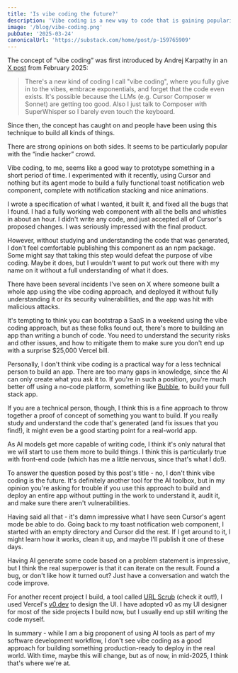 ```yaml
---
title: 'Is vibe coding the future?'
description: 'Vibe coding is a new way to code that is gaining popularity. But is it the future?'
image: '/blog/vibe-coding.png'
pubDate: '2025-03-24'
canonicalUrl: 'https://substack.com/home/post/p-159765909'
---
```


The concept of “vibe coding” was first introduced by Andrej Karpathy in an [X post](https://x.com/karpathy/status/1886192184808149383) from February 2025:

> There's a new kind of coding I call "vibe coding", where you fully give in to the vibes, embrace exponentials, and forget that the code even exists. It's possible because the LLMs (e.g. Cursor Composer w Sonnet) are getting too good. Also I just talk to Composer with SuperWhisper so I barely even touch the keyboard.

Since then, the concept has caught on and people have been using this technique to build all kinds of things.

There are strong opinions on both sides. It seems to be particularly popular with the “indie hacker” crowd.

Vibe coding, to me, seems like a good way to prototype something in a short period of time. I experimented with it recently, using Cursor and nothing 
but its agent mode to build a fully functional toast notification web component, complete with notification stacking and nice animations.

I wrote a specification of what I wanted, it built it, and fixed all the bugs that I found. I had a fully working web component with all the bells and 
whistles in about an hour. I didn't write any code, and just accepted all of Cursor's proposed changes. I was seriously impressed with the final product.

However, without studying and understanding the code that was generated, I don't feel comfortable publishing this component as an npm package. Some might 
say that taking this step would defeat the purpose of vibe coding. Maybe it does, but I wouldn't want to put work out there with my name on it without 
a full understanding of what it does.

There have been several incidents I've seen on X where someone built a whole app using the vibe coding approach, and deployed it without fully understanding 
it or its security vulnerabilities, and the app was hit with malicious attacks.

It's tempting to think you can bootstrap a SaaS in a weekend using the vibe coding approach, but as these folks found out, there's more to building an app 
than writing a bunch of code. You need to understand the security risks and other issues, and how to mitigate them to make sure you don't end up with a 
surprise $25,000 Vercel bill.

Personally, I don't think vibe coding is a practical way for a less technical person to build an app. There are too many gaps in knowledge, since the AI 
can only create what you ask it to. If you're in such a position, you're much better off using a no-code platform, something like [Bubble](https://bubble.io/), 
to build your full stack app.

If you are a technical person, though, I think this is a fine approach to throw together a proof of concept of something you want to build. If you really 
study and understand the code that's generated (and fix issues that you find!), it might even be a good starting point for a real-world app.

As AI models get more capable of writing code, I think it's only natural that we will start to use them more to build things. I think this is particularly 
true with front-end code (which has me a little nervous, since that's what I do!).

To answer the question posed by this post's title - no, I don't think vibe coding is the future. It's definitely another tool for the AI toolbox, but in my 
opinion you're asking for trouble if you use this approach to build and deploy an entire app without putting in the work to understand it, audit it, 
and make sure there aren't vulnerabilities.

Having said all that - it's damn impressive what I have seen Cursor's agent mode be able to do. Going back to my toast notification web component, I started 
with an empty directory and Cursor did the rest. If I get around to it, I might learn how it works, clean it up, and maybe I'll publish it one of these days.

Having AI generate some code based on a problem statement is impressive, but I think the real superpower is that it can iterate on the result. Found a bug, 
or don't like how it turned out? Just have a conversation and watch the code improve.

For another recent project I build, a tool called [URL Scrub](https://urlscrub.com) (check it out!), I used Vercel's [v0.dev](https://v0.dev) to design the UI. I have adopted 
v0 as my UI designer for most of the side projects I build now, but I usually end up still writing the code myself.

In summary - while I am a big proponent of using AI tools as part of my software development workflow, I don't see vibe coding as a good approach for building something
production-ready to deploy in the real world. With time, maybe this will change, but as of now, in mid-2025, I think that's where we're at.
